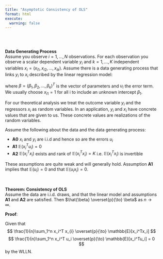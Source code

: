 ```yaml
---
title: "Asymptotic Consistency of OLS"
format: html
execute: 
  warning: false
---
```


<style>
.quarto-title .title {
  text-align: center;
}
</style>

<br><br>

**Data Generating Process**<br>
Assume you observe $i = 1, ..., N$ observations. For each observation you observe a scalar dependent variable $y_i$ and $k = 1, ..., K$ independent variables $x_i = (x_{i1}, x_{i2},...,x_{ik})$. Assume there is a data generating process that links $y_i$ to $x_i$ described by the linear regression model:

\begin{align*} 
y_i &= \beta_1 x_{i1} + \beta_2 x_{i2} + ... + \beta_k x_{ik} + u_i\\
&= x_i\beta + u_i
\end{align*}

where $\beta = (\beta_1, \beta_2, ..., \beta_k)^T$ is the vector of parameters and $u_i$ the error term. We usually choose $x_{i1} = 1$ for all i to include an unknown intercept $\beta_1$.

For our theoretical analysis we treat the outcome variable $y_i$ and the regressors $x_i$ as random variables. In an application, $y_i$ and $x_i$ have concrete values that are given to us. These concrete values are realizations of the random variables.

Assume the following about the data and the data generating process:

- **A0** $x_i$ and $y_i$ are i.i.d and hence so are the errors $u_i$
- **A1** $\mathbb{E}(x_i^Tu_i) = 0$
- **A2** $\mathbb{E}(x_i^Tx_i)$ exists and rank of $\mathbb{E}(x_i^Tx_i) = K$ i.e. $\mathbb{E}(x_i^Tx_i)$ is invertible

These assumptions are quite weak and will generally hold. Assumption **A1** implies that $\mathbb{E}(u_i) = 0$ and that $\mathbb{E}(u_ix_i) = 0$.

<br>

**Theorem: Consistency of OLS** <br>
Assume the data are i.i.d. draws, and that the linear model and assumptions **A1** and **A2** are satisfied. Then $\hat{\beta} \overset{p}{\to} \beta$ as $n \to \infty$.

**Proof**:
\begin{align}
\hat{\beta} &= \Big(\sum_1^n x_i^T x_{i}\Big)^{-1} \Big(\sum_1^n x_i^T y_i\Big)\nonumber\\
\hat{\beta} &= \Big(\sum_1^n x_i^T x_{i}\Big)^{-1} \Big(\sum_1^n x_i^T x_i\Big)\beta + \Big(\sum_1^n x_i^T x_{i}\Big)^{-1}\Big(\sum_1^n x_i^T u_i\Big)\nonumber\\
\hat{\beta} &= \beta + \Big(\sum_1^n x_i^T x_{i}\Big)^{-1}\Big(\sum_1^n x_i^T u_i\Big)\nonumber\\
\hat{\beta} &= \beta + \Big(\frac{1}{n}\sum_1^n x_i^T x_{i}\Big)^{-1}\Big(\frac{1}{n}\sum_1^n x_i^T u_i\Big)\nonumber\\
\hat{\beta} &\overset{p}{\to} \beta\nonumber \\\nonumber\\\nonumber
\end{align}

Given that 
$$ \frac{1}{n}\sum_1^n x_i^T x_{i} \overset{p}{\to} \mathbb{E}[x_i^Tx_i] $$
$$ \frac{1}{n}\sum_1^n x_i^T u_i \overset{p}{\to} \mathbb{E}[x_i^Tu_i] = 0 $$
by the WLLN.
